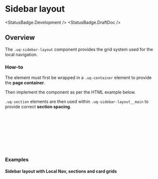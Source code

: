 
<Meta of={SidebarStories} />

# Sidebar layout

<StatusBadge.Development />
<StatusBadge.DraftDoc />

## Overview

The `.uq-sidebar-layout` component provides the grid system used for the local
navigation.

### How-to

The element must first be wrapped in a `.uq-container` element to provide the
**page container**.

Then implement the component as per the HTML example below.

`.uq-section` elements are then used within `.uq-sidebar-layout__main` to
provide correct **section spacing**.

<Canvas of={SidebarStories.Sidebar} />

```html
<div class="uq-container">
  <div class="uq-sidebar-layout">
    <div class="uq-sidebar-layout__sidebar"></div>
    <div class="uq-sidebar-layout__main">
      <div class="uq-section"></div>
    </div>
  </div>
</div>
```

### Examples

#### Sidebar layout with Local Nav, sections and card grids

<Canvas of={SidebarStories.LocalNavExample} />

